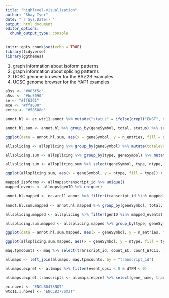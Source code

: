 ```yaml
---
title: "highlevel-visualization"
author: "Shay Iyer"
date: "`r Sys.Date()`"
output: html_document
editor_options: 
  chunk_output_type: console
---
```


```r
knitr::opts_chunk$set(echo = TRUE)
library(tidyverse)
library(ggthemes)
```

1. graph information about isoform patterns
2. graph information about splicing patterns
3. UCSC genome browser for the BAZ2B examples
4. UCSC genome browser for the YAP1 examples

```r

a3ss <- "#003f5c"
a5ss <- "#bc5090"
se <- "#ff6361"
mxe <- "#ffa600"
extra <- "#58508d"
```


```r

annot.hl <- ec.wtc11.annot %>% mutate("status" = ifelse(grepl("ENST", transcript_id), "known", "novel")) %>% group_by(geneSymbol) %>% mutate("total" = n()) %>% ungroup() %>% unique()

annot.hl.sum <- annot.hl %>% group_by(geneSymbol, total, status) %>% summarize(n_entries = n()) %>% mutate("pct_of_all" = paste0(as.character(round((n_entries/total*100), 2)), "%"))
```

```r
ggplot(data = annot.hl.sum, aes(x = geneSymbol, y = n_entries, fill = status)) + geom_col() + geom_text(position = "stack", aes(label = pct_of_all, y = n_entries), size = 3, color = "white", vjust = 1.5) + labs(title = "Known vs. novel status for all candidate gene isoform transcripts")  + xlab("Candidate gene") + ylab("Number of isoform transcripts sequenced") + theme_stata(scheme = "s1color") + scale_fill_manual(values = c(a5ss, mxe))
```

```r
allsplicing <- allsplicing %>% group_by(geneSymbol) %>% mutate(totalevents = n()) %>% ungroup

allsplicing.sum <- allsplicing %>% group_by(type, geneSymbol) %>% mutate(ntype = n(), pct_type = paste0(round((ntype/totalevents)*100,2),"%"))

allsplicing.sum <- allsplicing.sum %>% select(geneSymbol, type, ntype, totalevents, pct_type) %>% unique()
```

```r
ggplot(allsplicing.sum, aes(x = geneSymbol, y = ntype, fill = type)) + geom_col() + geom_text(position = "stack", aes(label = pct_type, y = ntype), size = 3, color = "white", vjust = 1.5) + labs(title = "All rMATS events called for candidate genes")  + xlab("Candidate gene") + ylab("Number of events called") + theme_stata(scheme = "s1color") + scale_fill_manual(values = c(a3ss, a5ss, se, mxe))
``` 

```r
mapped_isoforms <- allmaps$transcript_id %>% unique()
mapped_events <- allmaps$genID %>% unique()
```

```r

annot.hl.mapped <- ec.wtc11.annot %>% filter(transcript_id %in% mapped_isoforms) %>% mutate("status" = ifelse(grepl("ENST", transcript_id), "known", "novel")) %>% group_by(geneSymbol) %>% mutate("total" = n()) %>% ungroup() %>% unique()

annot.hl.sum.mapped <- annot.hl.mapped %>% group_by(geneSymbol, total, status) %>% summarize(n_entries = n()) %>% mutate("pct_of_all" = paste0(as.character(round((n_entries/total*100), 2)), "%"))
```

```r
allsplicing.mapped <- allsplicing %>% filter(genID %in% mapped_events) %>% group_by(geneSymbol) %>% mutate(totalevents = n()) %>% ungroup

allsplicing.sum.mapped <- allsplicing.mapped %>% group_by(type, geneSymbol) %>% mutate(ntype = n(), pct_type = paste0(round((ntype/totalevents)*100,2),"%")) %>% select(geneSymbol, type, ntype, totalevents, pct_type) %>% unique()
```


```r
ggplot(data = annot.hl.sum.mapped, aes(x = geneSymbol, y = n_entries, fill = status)) + geom_col() + geom_text(position = "stack", aes(label = pct_of_all, y = n_entries), size = 3, color = "white", vjust = 1.5) + labs(title = "Known vs. novel status for all candidate gene isoform transcripts")  + xlab("Candidate gene") + ylab("Number of isoform transcripts sequenced") + theme_stata(scheme = "s1color") + scale_fill_manual(values = c(a5ss, mxe))
```

```r
ggplot(allsplicing.sum.mapped, aes(x = geneSymbol, y = ntype, fill = type)) + geom_col() + geom_text(position = "stack", aes(label = pct_type, y = ntype), size = 3, color = "white", vjust = 1.5) + labs(title = "All rMATS events called for candidate genes")  + xlab("Candidate gene") + ylab("Number of events called") + theme_stata(scheme = "s1color") + scale_fill_manual(values = c(a3ss, a5ss, se, mxe))
```

```r
maq.tpmcounts <- maq %>% select(transcript_id, count_EC, count_WTC11, TPM_EC, TPM_WTC11, dTPM)

allmaps <- left_join(allmaps, maq.tpmcounts, by = "transcript_id")

allmaps.ecpref <- allmaps %>% filter(event_dpsi < 0 & dTPM < 0)

allmaps.ecpref.transcripts <- allmaps.ecpref %>% select(gene_name, transcript_id) %>% unique()

```

```r
ec.novel <- "ENCLB047SNQT" 
wtc11.1.novel <- "ENCLB377SXJT"
```


